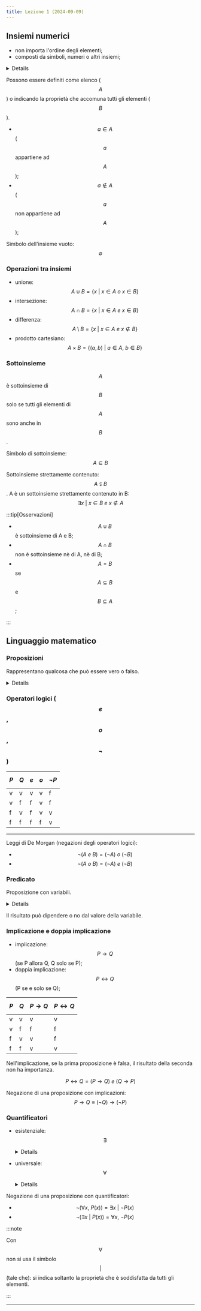 ```yaml
---
title: Lezione 1 (2024-09-09)
---
```



## Insiemi numerici

- non importa l'ordine degli elementi;
- composti da simboli, numeri o altri insiemi;

<Details summary="Esempio">

- $$A=\{a,b,c,d,e\}$$
- $$B=\{proprietà\ che\ accomuna\ gli\ elementi\}$$
- $$C=\{2k+1\ \vert\ k=0,1,2,...\}$$

</Details>

Possono essere definiti come elenco ($$A$$) o indicando la proprietà che
accomuna tutti gli elementi ($$B$$).

- $$a \in{A}$$ ($$a$$ appartiene ad $$A$$);
- $$a \notin{A}$$ ($$a$$ non appartiene ad $$A$$);

Simbolo dell'insieme vuoto: $$\emptyset$$

### Operazioni tra insiemi

- unione: $$A\cup B=\{x\ \vert\ x\in{A}\ o\ x\in{B}\}$$
- intersezione: $$A\cap B=\{x\ \vert\ x\in{A}\ e\ x\in{B}\}$$
- differenza: $$A\setminus B=\{x\ \vert\ x\in{A}\ e\ x\notin{B}\}$$
- prodotto cartesiano: $$A\times B=\{(a,b)\ \vert\ a\in{A},\ b\in{B}\}$$

### Sottoinsieme

$$A$$ è sottoinsieme di $$B$$ solo se tutti gli elementi di $$A$$ sono anche in
$$B$$.

Simbolo di sottoinsieme: $$A\subseteq B$$

Sottoinsieme strettamente contenuto: $$A\subsetneqq B$$. A è un sottoinsieme
strettamente contenuto in B: $$\exists x\ \vert\ x\in{B}\ e\ x\notin{A}$$

:::tip[Osservazioni]

- $$A\cup B$$ è sottoinsieme di A e B;
- $$A\cap B$$ non è sottoinsieme nè di A, nè di B;
- $$A=B$$ se $$A\subseteq B$$ e $$B\subseteq{A}$$;

:::

## Linguaggio matematico

### Proposizioni

Rappresentano qualcosa che può essere vero o falso.

<Details summary="Esempio">

$$a\in{A}$$

</Details>

### Operatori logici ($$e$$, $$o$$, $$\lnot$$)

| $$P$$ | $$Q$$ | $$e$$ | $$o$$ | $$\lnot P$$ |
| ----- | ----- | ----- | ----- | ----------- |
| v     | v     | v     | v     | f           |
| v     | f     | f     | v     | f           |
| f     | v     | f     | v     | v           |
| f     | f     | f     | f     | v           |

---

Leggi di De Morgan (negazioni degli operatori logici):

- $$\lnot(A\ e\ B)=(\lnot A)\ o\ (\lnot B)$$
- $$\lnot(A\ o\ B)=(\lnot A)\ e\ (\lnot B)$$

### Predicato

Proposizione con variabili.

<Details summary="Esempio">

$$P(x)\ \vert\ x\ è\ pari$$

</Details>

Il risultato può dipendere o no dal valore della variabile.

### Implicazione e doppia implicazione

- implicazione: $$P\rightarrow Q$$ (se P allora Q, Q solo se P);
- doppia implicazione: $$P\leftrightarrow Q$$ (P se e solo se Q);

| $$P$$ | $$Q$$ | $$P\rightarrow Q$$ | $$P\leftrightarrow Q$$ |
| ----- | ----- | ------------------ | ---------------------- |
| v     | v     | v                  | v                      |
| v     | f     | f                  | f                      |
| f     | v     | v                  | f                      |
| f     | f     | v                  | v                      |

Nell'implicazione, se la prima proposizione è falsa, il risultato della seconda
non ha importanza.

$$P\leftrightarrow Q = (P\rightarrow Q)\ e\ (Q\rightarrow P)$$

Negazione di una proposizione con implicazioni:
$$P\rightarrow Q\equiv(\lnot Q)\rightarrow(\lnot P)$$

### Quantificatori

- esistenziale: $$\exists$$

  <Details summary="Esempio">
    $$\exists\ a\in{A}$$: esiste $$a$$ appartenente ad $$A$$
  </Details>

- universale: $$\forall$$

  <Details summary="Esempio">
    $$\forall a\in{A}$$: ogni $$a$$ appartiene ad $$A$$
  </Details>

Negazione di una proposizione con quantificatori:

- $$\lnot(\forall x,\ P(x))=\exists x\ \vert\ \lnot P(x)$$
- $$\lnot(\exists x\ \vert\ P(x))=\forall x,\ \lnot P(x)$$

:::note

Con $$\forall$$ non si usa il simbolo $$\vert$$ (tale che): si indica soltanto
la proprietà che è soddisfatta da tutti gli elementi.

:::

---

<CardGrid>
  <LinkCard
    title="Appunti di Andrea"
    href="https://drive.google.com/file/d/1bNz9K4KZHSPo4fzZx6TqLPEF4KxXE9m_/view"
  />
</CardGrid>
